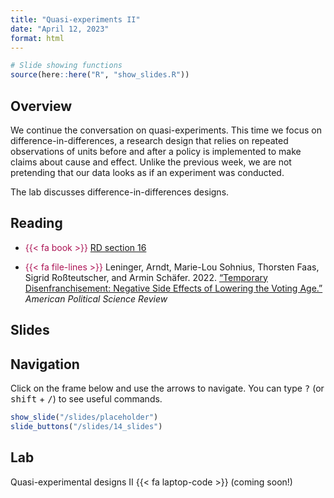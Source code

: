 ```yaml
---
title: "Quasi-experiments II"
date: "April 12, 2023"
format: html
---
```



```r
# Slide showing functions
source(here::here("R", "show_slides.R"))
```

## Overview

We continue the conversation on quasi-experiments. This time we focus on difference-in-differences, a research design that relies on repeated observations of units before and after a policy is implemented to make claims about cause and effect. Unlike the previous week, we are not pretending that our data looks as if an experiment was conducted.

The lab discusses difference-in-differences designs.

## Reading

- [{{< fa book >}}]{style="color: #ac1455;"} [RD section 16](https://book.declaredesign.org/observational-causal.html)

- [{{< fa file-lines >}}]{style="color: #ac1455;"} Leninger, Arndt, Marie-Lou Sohnius, Thorsten Faas, Sigrid Roßteutscher, and Armin Schäfer. 2022. [“Temporary Disenfranchisement: Negative Side Effects of Lowering the Voting Age.”](https://doi.org/10.1017/S000305542200034X) *American Political Science Review*

## Slides

::: {.callout-tip}
## Navigation

Click on the frame below and use the arrows to navigate. You can type <kbd>?</kbd> (or <kbd>shift</kbd> + <kbd>/</kbd>) to see useful commands.
:::

```r
show_slide("/slides/placeholder")
slide_buttons("/slides/14_slides")
```

## Lab

Quasi-experimental designs II {{< fa laptop-code >}} (coming soon!)

